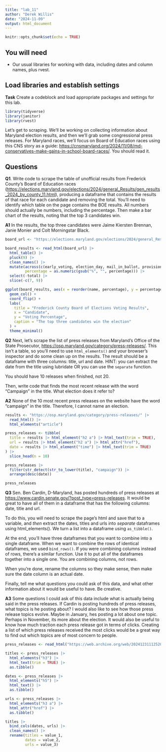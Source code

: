 ```yaml
---
title: "lab_11"
author: "Derek Willis"
date: "2024-11-09"
output: html_document
---
```


```r
knitr::opts_chunk$set(echo = TRUE)
```

## You will need

-   Our usual libraries for working with data, including dates and column names, plus rvest.

## Load libraries and establish settings

**Task** Create a codeblock and load appropriate packages and settings for this lab.

```r
library(tidyverse)
library(janitor)
library(rvest)
```

Let's get to scraping. We'll be working on collecting information about Maryland election results, and then we'll grab some congressional press releases. For Maryland races, we'll focus on Board of Education races using this CNS story as a guide: <https://cnsmaryland.org/2024/11/08/md-conservatives-make-gains-in-school-board-races/>. You should read it.

## Questions

**Q1**. Write code to scrape the table of unofficial results from Frederick County's Board of Education races (<https://elections.maryland.gov/elections/2024/general_Results/gen_results_2024_by_county_11.html>), producing a dataframe that contains the results of that race for each candidate and removing the total. You'll need to identify which table on the page contains the BOE results. All numbers should actually be numbers, including the percentage. Then make a bar chart of the results, noting that the top 3 candidates win.

**A1** In the results, the top three candidates were Jaime Kiersten Brennan, Janie Monier and Colt Morningstar Black.

```r
board_url <- "https://elections.maryland.gov/elections/2024/general_Results/gen_results_2024_by_county_11.html"

board_results <- read_html(board_url) |>
  html_table() |>
  pluck(9) |>
  clean_names() |>
  mutate(across(c(early_voting, election_day, mail_in_ballot, provisional), ~ as.numeric(gsub(",", "", .))),
         percentage = as.numeric(gsub("%", "", percentage))) |>
  select(-total) |>
  slice(-c(7, 9)) 

ggplot(board_results, aes(x = reorder(name, percentage), y = percentage)) +
  geom_col() +
  coord_flip() +
  labs(
    title = "Frederick County Board of Elections Voting Results",
    x = "Candidate",
    y = "Voting Percentage",
    caption = "The top three candidates win the election"
  ) +
  theme_minimal()
```

**Q2** Next, let's scrape the list of press releases from Maryland's Office of the State Prosecutor, <https://osp.maryland.gov/category/press-releases/>. This isn't a table, so you'll need to use `html_elements()` and your browser's inspector and do some clean up on the results. The result should be a dataframe with three columns: title, url and date. HINT: you can extract the date from the title using lubridate OR you can use the `separate` function.

You should have 10 releases when finished, not 20.

Then, write code that finds the most recent release with the word "Campaign" in the title. What election does it refer to?

**A2** None of the 10 most recent press releases on the website have the word "campaign" in the title. Therefore, I cannot name an election.

```r
results <- "https://osp.maryland.gov/category/press-releases/" |>
  read_html() |>
  html_elements("article")

press_releases <- tibble(
  title = results |> html_element("h2 a") |> html_text(trim = TRUE),
  url = results |> html_element("h2 a") |> html_attr("href"),
  date = results |> html_element("time") |> html_text(trim = TRUE)
) |>
  slice_head(n = 10)

press_releases |>
  filter(str_detect(str_to_lower(title), "campaign")) |>
  arrange(desc(date))

press_releases
```

**Q3** Sen. Ben Cardin, D-Maryland, has posted hundreds of press releases at <https://www.cardin.senate.gov/?post_type=press-releases>. It would be great to have all of them in a dataframe that has the following columns: date, title and url.

To do this, you will need to scrape the page's html and save that to a variable, and *then* extract the dates, titles and urls into *separate* dataframes using html_elements(). We turn a list into a dataframe using `as_tibble()`.

At the end, you'll have three dataframes that you want to combine into a single dataframe. When we want to combine the rows of identical dataframes, we used `bind_rows()`. If you were combining columns instead of rows, there's a similar function. Use it to put all of the dataframes together into a single one. You are combining columns, not rows.

When you're done, rename the columns so they make sense, then make sure the date column is an actual date.

Finally, tell me what questions you could ask of this data, and what other information about it would be useful to have. Be creative.

**A3** Some questions I could ask of this data include what is actually being said in the press releases. If Cardin is posting hundreds of press releases, what topics is he posting about? I would also like to see how those press release topics evolve. Maybe in January, hes posting a lot about one topic. Perhaps in November, its more about the election. It would also be useful to know how much traction each press release got in terms of clicks. Creating a list of which press releases received the most clicks would be a great way to find out which topics are of most concern to people.

```r
press_releases <- read_html("https://web.archive.org/web/20241231112520/https://www.cardin.senate.gov/?post_type=press-releases")

titles <- press_releases |>
  html_elements("h3") |>
  html_text(trim = TRUE) |>
  as.tibble()

dates <- press_releases |>
  html_elements("h5") |>
  html_text() |>
  as.tibble()

urls <- press_releases |>
  html_elements("h3 a") |>
  html_attr("href") |>
  as.tibble()

titles |>
  bind_cols(dates, urls) |>
  clean_names() |>
  rename(titles = value_1,
         dates = value_2,
         urls = value_3)
```

